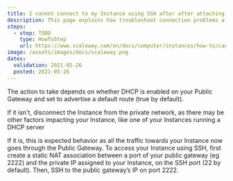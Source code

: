 ```yaml
---
title: I cannot connect to my Instance using SSH after after attaching it to a private network which has a public gateway
description: This page explains how troubleshoot connection problems after after attaching an Instance to a private network which has a public gateway
steps:
  - step: TODO
    type: HowToStep
    url: https://www.scaleway.com/en/docs/computer/instances/how-to/cant-connect-to-instance-with-pn-gateway
image: /assets/images/docs/scaleway.png
dates:
  validation: 2021-05-26
  posted: 2021-05-26
---
```


The action to take depends on whether DHCP is enabled on your Public Gateway and set to advertise a default route (true by default).

If it isn't, disconnect the Instance from the private network, as there may be other factors impacting your Instance, like one of your Instances running a DHCP server

If it is, this is expected behavior as all the traffic towards your Instance now goes through the Public Gateway. To access your Instance using SSH, first create a static NAT association between a port of your public gateway (eg 2222) and the private IP assigned to your Instance, on the SSH port (22 by default). Then, SSH to the public gateway’s IP on port 2222.
